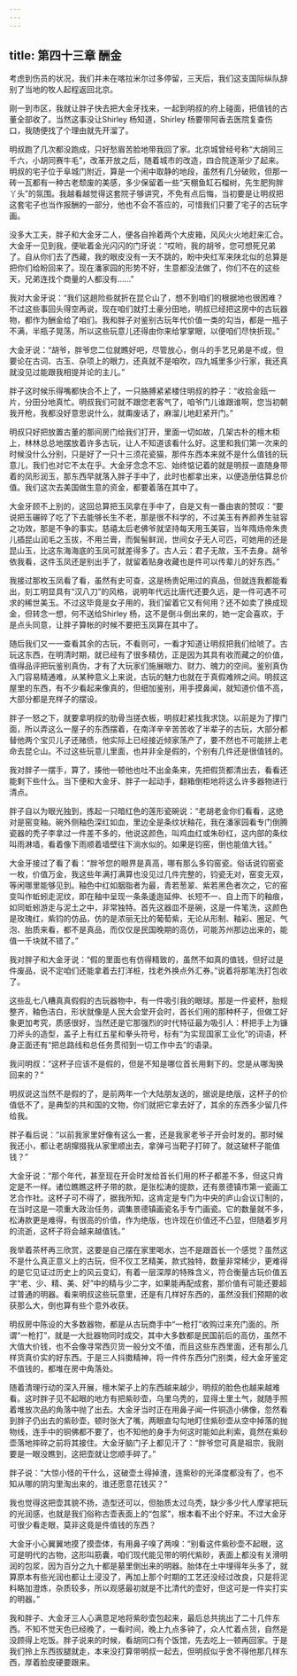 ```yaml
---
---
---
```

title: 第四十三章 酬金
---




考虑到伤员的状况，我们并未在喀拉米尔过多停留，三天后，我们这支国际纵队辞别了当地的牧人起程返回北京。

刚一到市区，我就让胖子快去把大金牙找来，一起到明叔的府上碰面，把值钱的古董全部收了。当然这事没让Shirley 杨知道，Shirley 杨要带阿香去医院复查伤口，我随便找了个理由就先开溜了。

明叔跑了几次都没跑成，只好愁眉苦脸地带我回了家。北京城曾经号称“大胡同三千六，小胡同赛牛毛”，改革开放之后，随着城市的改造，四合院逐渐少了起来。明叔的宅子位于阜城门附近，算是一个闹中取静的地段，虽然有几分破败，但那一砖一瓦都有一种古老颓废的美感，多少保留着一些“天棚鱼缸石榴树，先生肥狗胖丫头”的氛围。我越看越觉得这套院子够讲究，不免有点后悔，当初要是让明叔把这套宅子也当作报酬的一部分，他也不会不答应的，可惜我们只要了宅子的古玩字画。

没多大工夫，胖子和大金牙二人，便各自拎着两个大皮箱，风风火火地赶来汇合。大金牙一见到我，便呲着金光闪闪的门牙说：“哎哟，我的胡爷，您可想死兄弟了。自从你们去了西藏，我的眼皮没有一天不跳的，盼中央红军来陕北似的总算是把你们给盼回来了。现在潘家园的形势不好，生意都没法做了，你们不在的这些天，兄弟连找个商量的人都没有……”

我对大金牙说：“我们这趟险些就折在昆仑山了，想不到咱们的根据地也很困难？不过这些事回头得空再说，现在咱们就打土豪分田地，明叔已经把这房中的古玩器物，都作为酬金给了咱们。我和胖子对鉴别古玩年代价值一类的勾当，都是一瓶子不满，半瓶子晃荡，所以这些玩意儿还得由你来给掌掌眼，以便咱们尽快折现。”

大金牙说：“胡爷，胖爷您二位就瞧好吧，尽管放心，倒斗的手艺兄弟是不成，但要论在古词、古玉、杂项上的眼力，还真就不是咱吹，四九城里多少行家，我还真就没见过能跟我相提并论的主儿。”

胖子这时候乐得嘴都快合不上了，一只胳膊紧紧楼住明叔的脖子：“收拾金瓯一片，分田分地真忙。明叔我们可就不跟您老客气了，咱爷门儿谁跟谁啊，您当初朝我开枪，我都没好意思说什么，就甭废话了，麻溜儿地赶紧开门。”

明叔只好把放置古董的那间房门给我们打开，里面一切如故，几架古朴的檀木柜上，林林总总地摆放着许多古玩，让人不知道该看什么好。这里和我们第一次来的时候没什么分别，只是好了一只十三须花瓷猫，那件东西本来就不是什么值钱的玩意儿，我们也对它不太在乎。大金牙念念不忘、始终惦记着的就是明叔一直随身带着的凤形润玉，那东西早就落入胖子手中了，此时也都拿出来，以便造册估算总价值。我们这次去美国做生意的资金，都要着落在其中了。

大金牙顾不上别的，这回总算把玉凤拿在手中了，自是又有一番由衷的赞叹：“要说把玉碾碎了吃了下去能够长生不老，那是很不科学的，不过美玉有养颜养生驻容之功效，那是不争的事实。慈禧太后老佛爷就坚持每天用玉美容，当年隋炀帝朱贵儿插昆山润毛之玉拔，不用兰膏，而鬓髻鲜润，世间女子无人可匹，可她用的还是昆山玉，比这东海海底的玉凤可就差得多了。古人云：君子无故，玉不去身。胡爷依我看，这件玉凤还是别出手了，就留着贴身收藏也是件可以传辈儿的好东西。”

我接过那枚玉凤看了看，虽然有史可查，这是杨贵妃用过的真品，但就连我都能看出，刻工明显具有“汉八刀”的风格，说明年代远比唐代还要久远，是一件可遇不可求的稀世美玉。不过这毕竟是女子用的，我们留着它又有何用？还不如卖了换成现金，但转念一想，何不送给Shirley 杨，这不是倒斗倒出来的，她一定会喜欢，于是点头同意，让胖子算帐的时候不要把玉凤算在其中了。

随后我们又一一查看其余的古玩，不看则可，一看才知道让明叔把我们给唬了。古玩这东西，在明清时期，就已经有了很多精仿，正是因为其具有收而藏之的价值，值得品评把玩鉴别真伪，才有了大玩家们施展眼力、财力、魄力的空间。鉴别真伪入门容易精通难，从某种意义上来说，古玩的魅力也就在于真假难辨之间。明叔这屋里的东西，有不少看起来像真的，但细加鉴别，用手摸鼻闻，就知道价值不高，大部分都是充样子的摆设。

胖子一怒之下，就要拿明叔的肋骨当搓衣板，明叔赶紧找我求饶。以前是为了撑门面，所以弄这么一屋子的东西摆着，在南洋辛辛苦苦收了半辈子的古玩，大部分都替他两个宝贝儿子还赌债，他实际上已经接近倾家荡产了，要不然也不可能拼上老命去昆仑山。不过这些玩意儿里面，也并非全是假的，个别有几件还是很值钱的。

我对胖子一摆手，算了，揍他一顿他也吐不出金条来，先把假货都清出去，看看还能剩下些什么。当下便和大金牙、胖子一起动手，翻箱倒柜地将这么许多器物进行清点。

胖子自以为眼光独到，拣起一只暗红色的莲形瓷碗说：“老胡老金你们看看，这绝对是窑变釉。碗外侧釉色深红如血，里边全是条纹状釉花，我在潘家园看专门倒腾瓷器的秃子李拿过一件差不多的，他说这颜色，叫鸡血红或朱砂红，这内部的条纹叫雨淋墙，看着像下雨顺着墙壁往下淌水似的。如果是钧窑，倒也能值大钱。”

大金牙接过了看了看：“胖爷您的眼界是真高，哪有那么多钧窑瓷。俗话说钧窑瓷一枚，价值万金，我这些年满打满算也没见过几件完整的，钧瓷无对，窑变无双，等闲哪里能够见到。釉色中红如胭脂者为最，青若葱翠、紫若黑色者次之，它的窑变叫作蚯蚓走泥纹，即在釉中呈现一条条逶迤延伸、长短不一、自上而下的釉痕，如同蚯蚓游走与泥土之中，非常独特。首先这器皿不是碗，这是一件笔洗，这颜色是玫瑰红，紫钧的仿品，仿的是浓丽无比的葡萄紫，无论从形制、釉彩、圈足、气泡、胎质来看，都不是真品，而仅仅是民国晚期的高仿，可能苏州那边出来的，能值一千块就不错了。”

我对胖子和大金牙说：“假的里面也有仿得精致的，虽然不如真的值钱，但好过是件废品，说不定咱们还能拿着去打洋桩，找老外换点外汇券。”说着将那笔洗打包收了。

这些乱七八糟真真假假的古玩器物中，有一件吸引我的眼球。那是一件瓷杯，胎规整齐，釉色洁白，形状就像是人民大会堂开会时，首长们用的那种杯子，但做工好象更加考究，质感很好，当然还是它那强烈的时代特征最为吸引人：杯把手上为镰刀斧头的造型，盖子上有红五星和拳头符号，标有“为实现国家工业化”的词语，杯身正面还有“把总路线和总任务贯彻到一切工作中去”的语录。

我问明叔：“这杯子应该不是假的，但是不知是哪位首长用剩下的。您是从哪淘换回来的？”

明叔说这当然不是假的了，是前两年一个大陆朋友送的，据说是绝版，这杯子的价值低不了，是典型的共和国的文物，你们就把它拿去好了，其余的东西多少留几件给我。

胖子看后说：“以前我家里好像有这么一套，还是我家老爷子开会时发的。那时候我还小，都让老胡撺掇我从家里顺出去，拿弹弓当靶子打碎了。就这破杯子能值钱？”

大金牙说：“那个年代，甚至现在开会时发给首长们用的杯子都差不多，但这只肯定是不一样。诸位瞧瞧这杯子带的款，是张松涛的提款，还有景德镇市第一瓷画工艺合作社。这杯子可不得了，据我所知，这肯定是专门为中央的庐山会议订制的，在当时这是一项重大政治任务，调集景德镇画瓷名手专门画瓷。它的数量就不多，松涛款更是难得，有很高的价值，作为绝版，也许现在价值还不凸显，但随着岁月的流逝，这杯子将会越来越值钱。”

我举着茶杯再三欣赏，这要是自己摆在家里喝水，岂不是跟首长一个感觉？虽然这不是什么真正意义上的古玩，但不仅工艺精美，款式独特，数量非常稀少，更难得的是它见证过历史上的风云变幻，有着一层深厚的特殊含义，符合衡量古玩价值五字“老、少、精、美、好”中的精与少二字，如果能再配成套，那价值有可能还要超过普通的明器。看来明叔这些玩意里，还是有几样好东西的，虽然没我们预期的收获那么大，倒也算有些个意外收获。

明叔房中陈设的大多数器物，都是从古玩商手中“一枪打”收购过来充门面的。所谓“一枪打”，就是一大批器物同时成交，其中大多数都是民国前后的高仿，虽然不大值大价钱，也不会像寻常西贝货一般分文不值，而且这些东西里面，还有那么几样货真价实的好东西。于是三人抖擞精神，将一件件东西分门别类，经大金牙鉴定不值钱的，都堆在房中角落处。

随着清理行动的深入开展，檀木架子上的东西越来越少，明叔的脸色也越来越难看。这时胖子见不起眼的地方有把紫砂壶，乌里乌秃的，显得土里土气，就随手照着堆放次品的角落中抛了出去。大金牙当时正在用鼻子闻一件铜造小佛像，忽然看到胖子仍出去的紫砂壶，顿时张大了嘴，两眼直勾勾地盯住紫砂壶从空中掉落的抛物线，连手中的铜佛都不要了，也不知他的身手为何这时能如此利索，竟然在紫砂壶落地摔碎之前将其接住。大金牙脑门子上都见汗了：“胖爷您可真是祖宗，我刚要是一眼没瞧到，这把壶就让您顺手碎了。”

胖子说：“大惊小怪的干什么，这破壶土得掉渣，连紫砂的光泽度都没有了，也不知从哪的阴沟里淘出来的，谁还愿意花钱买？”

我也觉得这把壶其貌不扬，造型还可以，但胎质太过乌秃，缺少多少代人摩挲把玩的光润感，也就是我们俗称古壶表面上的“包浆”，根本看不出个好来。不过大金牙可很少看走眼，莫非这竟是件值钱的东西？

大金牙小心翼翼地摸了摸壶体，有用鼻子嗅了两嗅：“别看这件紫砂壶不起眼，这可是明代的古物，这形叫筋囊，咱们现代能见带的明代紫砂，表面上都没有关滑明润的包浆，因为百分之九十都是墓里倒出来的明器。胎体在土中埋得年头多了，就算原本有些光润也都让土浸没了，再加上那个时期的工艺还没经过改良，只是将泥料略加澄炼，杂质较多，所以观感最初就是不比清代的壶好，但这可是一件实打实的明器。”

我和胖子、大金牙三人心满意足地将紫砂壶包起来，最后总共挑出了二十几件东西。不知不觉天色已经晚了，一看时间，晚上九点多钟了，众人忙着点货，自然是没顾得上吃饭。胖子说来的时候，看胡同口有个饭馆，先去吃上一顿再回家。于是我们拎上东西拔腿就走，本来没打算带明叔一起去，但明叔似乎舍不得他那几样东西，厚着脸皮硬要跟来。